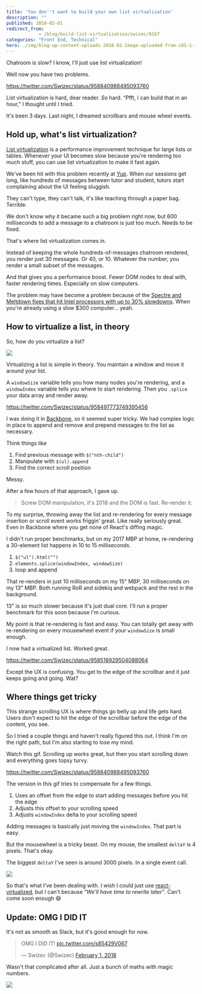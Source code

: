 ```yaml
---
title: 'You don''t want to build your own list virtualization'
description: ""
published: 2018-02-01
redirect_from: 
            - /blog/build-list-virtualization/swizec/8167
categories: "Front End, Technical"
hero: ./img/blog-wp-content-uploads-2018-02-Image-uploaded-from-iOS-1-1-1024x768.jpg
---
```

Chatroom is slow? I know, I'll just use list virtualization!



Well now you have two problems.



https://twitter.com/Swizec/status/958840988495093760



List virtualization is hard, dear reader. _So_ hard. “Pfft, I can build that in an hour,” I thought until I tried.



It's been 3 days. Last night, I dreamed scrollbars and mouse wheel events.



## Hold up, what's list virtualization?



[List virtualization](https://www.google.com/search?q=list+virtualization&oq=list+virtualization&aqs=chrome..69i57j0l5.2398j0j1&sourceid=chrome&ie=UTF-8) is a performance improvement technique for large lists or tables. Whenever your UI becomes slow because you're rendering too much stuff, you can use list virtualization to make it fast again.



We've been hit with this problem recently at [Yup](https://www.yup.com). When our sessions get long, like hundreds of messages between tutor and student, tutors start complaining about the UI feeling sluggish.



They can't type, they can't talk, it's like teaching through a paper bag. Terrible.



We don't know why it became such a big problem right now, but 600 milliseconds to add a message to a chatroom is just too much. Needs to be fixed.



That's where list virtualization comes in.



Instead of keeping the whole hundreds-of-messages chatroom rendered, you render just 30 messages. Or 40, or 10. Whatever the number, you render a small subset of the messages.



And that gives you a performance boost. Fewer DOM nodes to deal with, faster rendering times. Especially on slow computers.



The problem may have become a problem because of the [Spectre and Meltdown fixes that hit Intel processors with up to 30% slowdowns](https://techcrunch.com/2018/01/03/a-major-kernel-vulnerability-is-going-to-slow-down-all-intel-processors-2/). When you're already using a slow $300 computer… yeah.



## How to virtualize a list, in theory



So, how do you virtualize a list?



![](./img/blog-wp-content-uploads-2018-02-Image-uploaded-from-iOS-1-1-1024x768.jpg)



Virtualizing a list is simple in theory. You maintain a window and move it around your list.



A `windowSize` variable tells you how many nodes you're rendering, and a `windowIndex` variable tells you where to start rendering. Then you `.splice` your data array and render away.



https://twitter.com/Swizec/status/958497773749395456



I was doing it in [Backbone](http://backbonejs.org/), so it seemed super tricky. We had complex logic in place to append and remove and prepend messages to the list as necessary.



Think things like



1. Find previous message with `$("nth-child")`
2. Manipulate with `$(ul).append`
3. Find the correct scroll position



Messy.



After a few hours of that approach, I gave up.



> Screw DOM manipulation, it's 2018 and the DOM is fast. Re-render it.



To my surprise, throwing away the list and re-rendering for every message insertion or scroll event works friggin’ great. Like really seriously great. Even in Backbone where you get none of React's diffing magic.



I didn't run proper benchmarks, but on my 2017 MBP at home, re-rendering a 30-element list happens in 10 to 15 milliseconds.



1. `$("ul").html("")`
2. `elements.splice(windowIndex, windowSize)`
3. loop and append



That re-renders in just 10 milliseconds on my 15" MBP, 30 milliseconds on my 13" MBP. Both running RoR and sidekiq and webpack and the rest in the background.



13" is so much slower because it's just dual core. I'll run a proper benchmark for this soon because I'm curious.



My point is that re-rendering is fast and easy. You can totally get away with re-rendering on every mousewheel event if your `windowSize` is small enough.



I now had a virtualized list. Worked great.



https://twitter.com/Swizec/status/958518929504088064



Except the UX is confusing. You get to the edge of the scrollbar and it just keeps going and going. Wat?



## Where things get tricky



This strange scrolling UX is where things go belly up and life gets hard. Users don't expect to hit the edge of the scrollbar before the edge of the content, you see.



So I tried a couple things and haven't really figured this out. I think I'm on the right path, but I'm also starting to lose my mind.



Watch this gif. Scrolling up works great, but then you start scrolling down and everything goes topsy turvy.



https://twitter.com/Swizec/status/958840988495093760



The version in this gif tries to compensate for a few things.



1. Uses an offset from the edge to start adding messages before you hit the edge
2. Adjusts this offset to your scrolling speed
3. Adjusts `windowIndex` delta to your scrolling speed



Adding messages is basically just moving the `windowIndex`. That part is easy.



But the mousewheel is a tricky beast. On my mouse, the smallest `deltaY` is 4 pixels. That's okay.



The biggest `deltaY` I've seen is around 3000 pixels. In a single event call.



![](./img/media-xT0xeJpnrWC4XWblEk-giphy.gif)



So that's what I've been dealing with. I wish I could just use [react-virtualized](https://github.com/bvaughn/react-virtualized), but I can't because _"We'll have time to rewrite later"_. Can't come soon enough 😅



## Update: OMG I DID IT



It's not as smooth as Slack, but it's good enough for now.



> OMG I DID IT! [pic.twitter.com/s85429V067](https://t.co/s85429V067)
>
> — Swizec (@Swizec) [February 1, 2018](https://twitter.com/Swizec/status/959151765185691650?ref_src=twsrc%5Etfw)





Wasn't that complicated after all. Just a bunch of maths with magic numbers.



![](./img/blog-wp-content-uploads-2018-02-carbon-2-1024x1013.png)